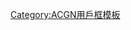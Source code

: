 {{Userbox
  |border-c = #c0c0c0
  |border-s = 1
  |id-c     = #000080
  |id-s     = 12
  |id-fc    = #c0c0c0
  |info-c   = #FFFFFF
  |info-s   = 8
  |info-fc  = #000080
  |id       = AAA+
  |info     = 這個用戶是[[魔法少女奈葉StrikerS|時空管理局]]認可的AAA+級ACE[[魔法少女奈葉系列人物列表|魔導師]]，又稱為Striker。
}}<includeonly>[[Category:喜歡魔法少女奈葉的維基人|{{PAGENAME}}]]</includeonly>
<noinclude>[[Category:ACGN用戶框模板]]</noinclude>